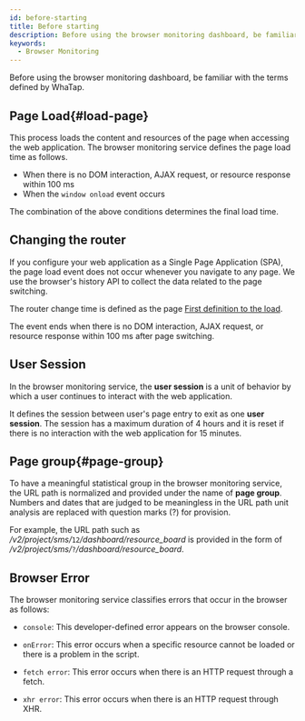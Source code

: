 ```yaml
---
id: before-starting
title: Before starting
description: Before using the browser monitoring dashboard, be familiar with the terms defined by WhaTap.
keywords:
  - Browser Monitoring
---
```


Before using the browser monitoring dashboard, be familiar with the terms defined by WhaTap.

## Page Load{#load-page}

This process loads the content and resources of the page when accessing the web application. The browser monitoring service defines the page load time as follows.

- When there is no DOM interaction, AJAX request, or resource response within 100 ms
- When the `window onload` event occurs

The combination of the above conditions determines the final load time.

## Changing the router

If you configure your web application as a Single Page Application (SPA), the page load event does not occur whenever you navigate to any page. We use the browser's history API to collect the data related to the page switching. 

The router change time is defined as the page [First definition to the load](#load-page).

The event ends when there is no DOM interaction, AJAX request, or resource response within 100 ms after page switching.

## User Session

In the browser monitoring service, the **user session** is a unit of behavior by which a user continues to interact with the web application.

It defines the session between user's page entry to exit as one **user session**. The session has a maximum duration of 4 hours and it is reset if there is no interaction with the web application for 15 minutes.

## Page group{#page-group}

To have a meaningful statistical group in the browser monitoring service, the URL path is normalized and provided under the name of **page group**. Numbers and dates that are judged to be meaningless in the URL path unit analysis are replaced with question marks (?) for provision.

For example, the URL path such as _/v2/project/sms/_`12`_/dashboard/resource_board_ is provided in the form of _/v2/project/sms/_`?`_/dashboard/resource_board_.

## Browser Error

The browser monitoring service classifies errors that occur in the browser as follows:

- `console`: This developer-defined error appears on the browser console.

- `onError`: This error occurs when a specific resource cannot be loaded or there is a problem in the script.

- `fetch error`: This error occurs when there is an HTTP request through a fetch.

- `xhr error`: This error occurs when there is an HTTP request through XHR.

